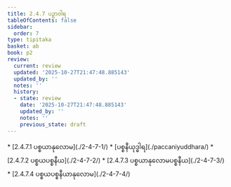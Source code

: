 ```yaml
---
title: 2.4.7 ပဉှာဝါရ
tableOfContents: false
sidebar:
  order: 7
type: tipitaka
basket: ab
book: p2
review:
  current: review
  updated: '2025-10-27T21:47:48.885143'
  updated_by: ''
  notes: ''
  history:
  - state: review
    date: '2025-10-27T21:47:48.885143'
    updated_by: ''
    notes: ''
    previous_state: draft
---
```



<ReviewStatus review={frontmatter.review} showDetails={true} />

<HypothesisAnnotation frontmatter={frontmatter} />

<DynamicBreadcrumb />



<TableOfContents book="p2" section="2.4.7">
* [2.4.7.1 ပစ္စယာနုလောမ](./2-4-7-1/)
* [ပစ္စနီယုဒ္ဓါရ](./paccaniyuddhara/)
* [2.4.7.2 ပစ္စယပစ္စနီယ](./2-4-7-2/)
* [2.4.7.3 ပစ္စယာနုလောမပစ္စနီယ](./2-4-7-3/)
* [2.4.7.4 ပစ္စယပစ္စနီယာနုလောမ](./2-4-7-4/)
</TableOfContents>